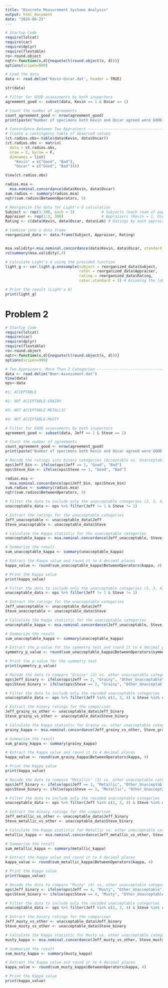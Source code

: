 ---
title: "Discrete Measurement Systems Analysis"
output: html_document
date: "2024-08-25"
---

```{r}
# Startup Code
require(lolcat)
require(car)
require(dplyr)
require(flextable)
ro<-round.object
nqtr<-function(x,d){noquote(t(round.object(x, d)))}
options(scipen=999)
```


```{r}
# Load the data
data <- read.delim('Kevin-Oscar.dat', header = TRUE)

str(data)

# Filter for GOOD assessments by both inspectors
agreement_good <- subset(data, Kevin == 1 & Oscar == 1)

# Count the number of agreements
count_agreement_good <- nrow(agreement_good)
print(paste("Number of specimens both Kevin and Oscar agreed were GOOD:", count_agreement_good))

```

```{r}
# Concordance Between Two Appraisers --------------------------------------
# Create a contingency table of observed values
(ct.radios.obs<-table(data$Kevin, data$Oscar))
(ct.radios.obs <- matrix(
  data = ct.radios.obs,
  nrow = 2, byrow = F,
  dimnames = list(
    "Kevin" = c("Good", "Bad"),
    "Oscar" = c("Good", "Bad"))))

View(ct.radios.obs)
```

```{r}
radios.msa <-
  msa.nominal.concordance(data$Kevin, data$Oscar)
sum.radios <- summary(radios.msa)
nqtr(sum.radios$BetweenOperators, 5)
```



```{r}


# Reorganize the data for Light's G calculation
Subject <- rep(1:300, each = 3)            # Subjects (each ream of paper)
Appraiser <- rep(1:3, 300)                 # Appraisers (Kevin = 1, Oscar = 2, Lab = 3)
Rating <- c(data$Kevin, data$Oscar, data$Lab) # Ratings by each appraiser

# Combine into a data frame
reorganized_data <- data.frame(Subject, Appraiser, Rating)



```


```{r}

msa.validity<-msa.nominal.concordance(data$Kevin, data$Oscar, standard = data$Lab)
ro(summary(msa.validity),4)
```


```{r}
# Calculate Light's G using the provided function
light_g <- cor.light.g.onesample(subject = reorganized_data$Subject,
                                 rater = reorganized_data$Appraiser,
                                 rating = reorganized_data$Rating,
                                 rater.standard = 3) # Assuming the lab (Appraiser 3) is the standard

# Print the result (Light's G)
print(light_g)
```


# Problem 2

```{r}
# Startup Code
require(lolcat)
require(car)
require(dplyr)
require(flextable)
ro<-round.object
nqtr<-function(x,d){noquote(t(round.object(x, d)))}
options(scipen=999)

```


```{r}
# Two Appraisers, More Than 2 Categories ----------------------------------
data <- read.delim("Beer-Assessment.dat")
View(data)
ops<-data

#1: ACCEPTABLE

#2: NOT ACCEPTABLE-GRAINY

#3: NOT ACCEPTABLE-METALLIC

#4: NOT ACCEPTABLE-MUSTY
```


```{r}
# Filter for GOOD assessments by both inspectors
agreement_good <- subset(data, Jeff == 1 & Steve == 1)

# Count the number of agreements
count_agreement_good <- nrow(agreement_good)
print(paste("Number of specimens both Kevin and Oscar agreed were GOOD:", count_agreement_good))
```

```{r}
# Recode the ratings into binary categories (Acceptable vs. Unacceptable)
ops$Jeff_bin <- ifelse(ops$Jeff == 1, "Good", "Bad")
ops$Steve_bin <- ifelse(ops$Steve == 1, "Good", "Bad")
```


```{r}
radios.msa <-
  msa.nominal.concordance(ops$Jeff_bin, ops$Steve_bin)
sum.radios <- summary(radios.msa)
nqtr(sum.radios$BetweenOperators, 5)
```


```{r}
# Filter the data to include only the unacceptable categories (2, 3, 4)
unacceptable_data <- ops %>% filter(Jeff != 1 & Steve != 1)

# Extract the ratings for the unacceptable categories
Jeff_unacceptable <- unacceptable_data$Jeff
Steve_unacceptable <- unacceptable_data$Steve

# Calculate the Kappa statistic for the unacceptable categories
unacceptable_kappa <- msa.nominal.concordance(Jeff_unacceptable, Steve_unacceptable)

# Summarize the result
sum_unacceptable_kappa <- summary(unacceptable_kappa)

# Extract the Kappa value and round it to 4 decimal places
kappa_value <- round(sum_unacceptable_kappa$BetweenOperators$kappa, 4)

# Print the Kappa value
print(kappa_value)

```

```{r}
# Filter the data to include only the unacceptable categories (2, 3, 4)
unacceptable_data <- ops %>% filter(Jeff != 1 & Steve != 1)

# Extract the ratings for the unacceptable categories
Jeff_unacceptable <- unacceptable_data$Jeff
Steve_unacceptable <- unacceptable_data$Steve

# Calculate the Kappa statistic for the unacceptable categories
unacceptable_kappa <- msa.nominal.concordance(Jeff_unacceptable, Steve_unacceptable)

# Summarize the result
sum_unacceptable_kappa <- summary(unacceptable_kappa)

# Extract the p-value for the symmetry test and round it to 4 decimal places
symmetry_p_value <- round(sum_unacceptable_kappa$BetweenOperators$symmetry.p.value, 4)

# Print the p-value for the symmetry test
print(symmetry_p_value)

```


```{r}
# Recode the data to compare "Grainy" (2) vs. other unacceptable categories (3 and 4)
ops$Jeff_binary <- ifelse(ops$Jeff == 2, "Grainy", "Other_Unacceptable")
ops$Steve_binary <- ifelse(ops$Steve == 2, "Grainy", "Other_Unacceptable")

# Filter the data to include only the recoded unacceptable categories
unacceptable_data <- ops %>% filter(Jeff %in% c(2, 3, 4) & Steve %in% c(2, 3, 4))

# Extract the binary ratings for the comparison
Jeff_grainy_vs_other <- unacceptable_data$Jeff_binary
Steve_grainy_vs_other <- unacceptable_data$Steve_binary

# Calculate the Kappa statistic for Grainy vs. other unacceptable categories
grainy_kappa <- msa.nominal.concordance(Jeff_grainy_vs_other, Steve_grainy_vs_other)

# Summarize the result
sum_grainy_kappa <- summary(grainy_kappa)

# Extract the Kappa value and round it to 4 decimal places
kappa_value <- round(sum_grainy_kappa$BetweenOperators$kappa, 4)

# Print the Kappa value
print(kappa_value)

```


```{r}
# Recode the data to compare "Metallic" (3) vs. other unacceptable categories (2 and 4)
ops$Jeff_binary <- ifelse(ops$Jeff == 3, "Metallic", "Other_Unacceptable")
ops$Steve_binary <- ifelse(ops$Steve == 3, "Metallic", "Other_Unacceptable")

# Filter the data to include only the recoded unacceptable categories
unacceptable_data <- ops %>% filter(Jeff %in% c(2, 3, 4) & Steve %in% c(2, 3, 4))

# Extract the binary ratings for the comparison
Jeff_metallic_vs_other <- unacceptable_data$Jeff_binary
Steve_metallic_vs_other <- unacceptable_data$Steve_binary

# Calculate the Kappa statistic for Metallic vs. other unacceptable categories
metallic_kappa <- msa.nominal.concordance(Jeff_metallic_vs_other, Steve_metallic_vs_other)

# Summarize the result
sum_metallic_kappa <- summary(metallic_kappa)

# Extract the Kappa value and round it to 4 decimal places
kappa_value <- round(sum_metallic_kappa$BetweenOperators$kappa, 4)

# Print the Kappa value
print(kappa_value)

```

```{r}
# Recode the data to compare "Musty" (4) vs. other unacceptable categories (2 and 3)
ops$Jeff_binary <- ifelse(ops$Jeff == 4, "Musty", "Other_Unacceptable")
ops$Steve_binary <- ifelse(ops$Steve == 4, "Musty", "Other_Unacceptable")

# Filter the data to include only the recoded unacceptable categories
unacceptable_data <- ops %>% filter(Jeff %in% c(2, 3, 4) & Steve %in% c(2, 3, 4))

# Extract the binary ratings for the comparison
Jeff_musty_vs_other <- unacceptable_data$Jeff_binary
Steve_musty_vs_other <- unacceptable_data$Steve_binary

# Calculate the Kappa statistic for Musty vs. other unacceptable categories
musty_kappa <- msa.nominal.concordance(Jeff_musty_vs_other, Steve_musty_vs_other)

# Summarize the result
sum_musty_kappa <- summary(musty_kappa)

# Extract the Kappa value and round it to 4 decimal places
kappa_value <- round(sum_musty_kappa$BetweenOperators$kappa, 4)

# Print the Kappa value
print(kappa_value)

```






